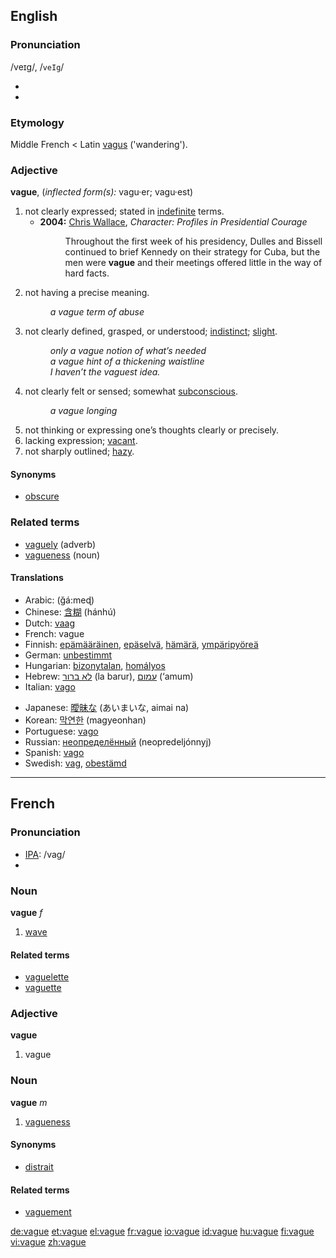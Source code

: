 ==English==
===Pronunciation===
/veɪg/, /<tt>veIg</tt>/
*{{audio|en-uk-vague.ogg|Audio (UK)}}
*{{audio|en-us-vague.ogg|Audio (US)}}

===Etymology===
Middle French < Latin [[vagus]] ('wandering').

===Adjective===
'''vague''', (''inflected form(s):'' vagu·er; vagu·est)

#not clearly expressed; stated in [[indefinite]] terms.
#*'''2004:''' [[w: Chris Wallace (journalist)|Chris Wallace]], ''Character:  Profiles in Presidential Courage''
#*:Throughout the first week of his presidency, Dulles and Bissell continued to brief Kennedy on their strategy for Cuba, but the men were '''vague''' and their meetings offered little in the way of hard facts.
#not having a precise meaning.
#:''a vague term of abuse''
#not clearly defined, grasped, or understood; [[indistinct]]; [[slight]].
#:''only a vague notion of what’s needed''
#:''a vague hint of a thickening waistline''
#:''I haven’t the vaguest idea.''
#not clearly felt or sensed; somewhat [[subconscious]].
#:''a vague longing''
#not thinking or expressing one’s thoughts clearly or precisely.
#lacking expression; [[vacant]].
#not sharply outlined; [[hazy]].

====Synonyms====
*[[obscure]]

===Related terms===
*[[vaguely]] (adverb)
*[[vagueness]] (noun)

====Translations====
{{top}}
*Arabic: {{ARchar|[[غامض]]}} (ğá:meɖ)
*Chinese: [[含糊]] (hánhú)
*Dutch: [[vaag]]
*French: vague
*Finnish: [[epämääräinen]], [[epäselvä]], [[hämärä]], [[ympäripyöreä]]
*German: [[unbestimmt]]
*Hungarian: [[bizonytalan]], [[homályos]]
*Hebrew: [[לא ברור]] (la barur), [[עמום]] (‘amum)
*Italian: [[vago]]
{{mid}}
*Japanese: [[曖昧]]な (あいまいな, aimai na)
*Korean: [[막연한]] (magyeonhan)
*Portuguese: [[vago]] {{m}}
*Russian: [[неопределённый]] (neopredeljónnyj)
*Spanish: [[vago]]
*Swedish: [[vag]], [[obestämd]]
{{bottom}}


----

==French==
=== Pronunciation ===
*[[IPA]]: /vaɡ/
*{{audio|Fr-vague-fr-Paris.ogg|Audio (FR)}}

===Noun===
'''vague''' ''f''
#[[wave]]

====Related terms====
*[[vaguelette]]
*[[vaguette]]

===Adjective===
'''vague'''

# vague

===Noun===
'''vague''' ''m''

# [[vagueness]]

====Synonyms====
*[[distrait]]

====Related terms====
*[[vaguement]]

[[de:vague]]
[[et:vague]]
[[el:vague]]
[[fr:vague]]
[[io:vague]]
[[id:vague]]
[[hu:vague]]
[[fi:vague]]
[[vi:vague]]
[[zh:vague]]